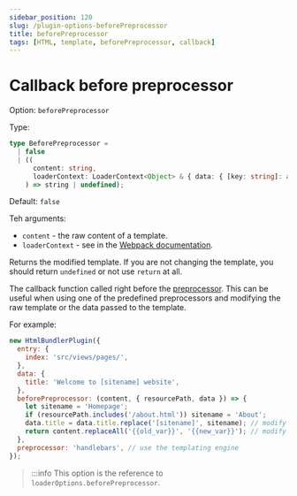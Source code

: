 ```yaml
---
sidebar_position: 120
slug: /plugin-options-beforePreprocessor
title: beforePreprocessor
tags: [HTML, template, beforePreprocessor, callback]
---
```


# Callback before preprocessor

Option: `beforePreprocessor`

Type:

```ts
type BeforePreprocessor =
  | false
  | ((
      content: string,
      loaderContext: LoaderContext<Object> & { data: { [key: string]: any } | string }
    ) => string | undefined);
```

Default: `false`

Teh arguments:

- `content` - the raw content of a template.
- `loaderContext` - see in the [Webpack documentation](https://webpack.js.org/api/loaders/#thisresourcepath).

Returns the modified template. If you are not changing the template, you should return `undefined` or not use `return` at all.

The callback function called right before the [preprocessor](/plugin-options-preprocessor).
This can be useful when using one of the predefined preprocessors and modifying the raw template or the data passed to the template.

For example:

```js
new HtmlBundlerPlugin({
  entry: {
    index: 'src/views/pages/',
  },
  data: {
    title: 'Welcome to [sitename] website',
  },
  beforePreprocessor: (content, { resourcePath, data }) => {
    let sitename = 'Homepage';
    if (resourcePath.includes('/about.html')) sitename = 'About';
    data.title = data.title.replace('[sitename]', sitename); // modify template data
    return content.replaceAll('{{old_var}}', '{{new_var}}'); // modify template content
  },
  preprocessor: 'handlebars', // use the templating engine
});
```

> :::info
> This option is the reference to `loaderOptions.beforePreprocessor`.

